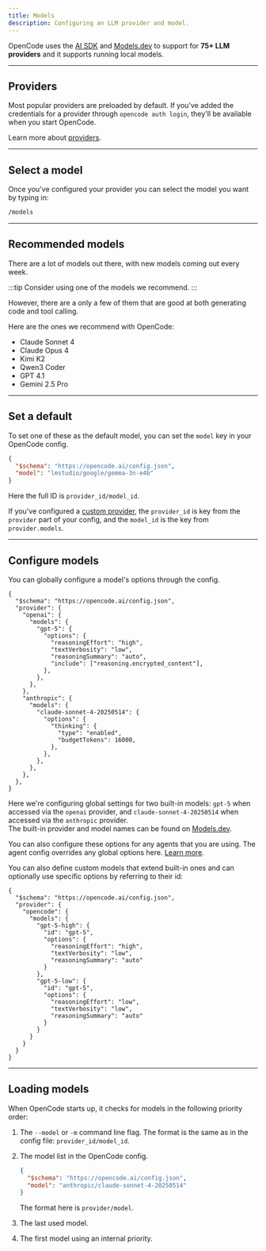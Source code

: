 ```yaml
---
title: Models
description: Configuring an LLM provider and model.
---
```


OpenCode uses the [AI SDK](https://ai-sdk.dev/) and [Models.dev](https://models.dev) to support for **75+ LLM providers** and it supports running local models.

---

## Providers

Most popular providers are preloaded by default. If you've added the credentials for a provider through `opencode auth login`, they'll be available when you start OpenCode.

Learn more about [providers](/docs/providers).

---

## Select a model

Once you've configured your provider you can select the model you want by typing in:

```bash frame="none"
/models
```

---

## Recommended models

There are a lot of models out there, with new models coming out every week.

:::tip
Consider using one of the models we recommend.
:::

However, there are a only a few of them that are good at both generating code and tool calling.

Here are the ones we recommend with OpenCode:

- Claude Sonnet 4
- Claude Opus 4
- Kimi K2
- Qwen3 Coder
- GPT 4.1
- Gemini 2.5 Pro

---

## Set a default

To set one of these as the default model, you can set the `model` key in your
OpenCode config.

```json title="opencode.json" {3}
{
  "$schema": "https://opencode.ai/config.json",
  "model": "lmstudio/google/gemma-3n-e4b"
}
```

Here the full ID is `provider_id/model_id`.

If you've configured a [custom provider](/docs/providers#custom), the `provider_id` is key from the `provider` part of your config, and the `model_id` is the key from `provider.models`.

---

## Configure models

You can globally configure a model's options through the config.

```jsonc title="opencode.jsonc" {7-12,19-24}
{
  "$schema": "https://opencode.ai/config.json",
  "provider": {
    "openai": {
      "models": {
        "gpt-5": {
          "options": {
            "reasoningEffort": "high",
            "textVerbosity": "low",
            "reasoningSummary": "auto",
            "include": ["reasoning.encrypted_content"],
          },
        },
      },
    },
    "anthropic": {
      "models": {
        "claude-sonnet-4-20250514": {
          "options": {
            "thinking": {
              "type": "enabled",
              "budgetTokens": 16000,
            },
          },
        },
      },
    },
  },
}
```

Here we're configuring global settings for two built-in models: `gpt-5` when accessed via the `openai` provider, and `claude-sonnet-4-20250514` when accessed via the `anthropic` provider.  
The built-in provider and model names can be found on [Models.dev](https://models.dev).

You can also configure these options for any agents that you are using. The agent config overrides any global options here. [Learn more](/docs/agents/#additional).

You can also define custom models that extend built-in ones and can optionally use specific options by referring to their id:

```jsonc title="opencode.jsonc" {6-20}
{
  "$schema": "https://opencode.ai/config.json",
  "provider": {
    "opencode": {
      "models": {
        "gpt-5-high": {
          "id": "gpt-5",
          "options": {
            "reasoningEffort": "high",
            "textVerbosity": "low",
            "reasoningSummary": "auto"
          }
        },
        "gpt-5-low": {
          "id": "gpt-5",
          "options": {
            "reasoningEffort": "low",
            "textVerbosity": "low",
            "reasoningSummary": "auto"
          }
        }
      }
    }
  }
}
```

---

## Loading models

When OpenCode starts up, it checks for models in the following priority order:

1. The `--model` or `-m` command line flag. The format is the same as in the config file: `provider_id/model_id`.

2. The model list in the OpenCode config.

   ```json title="opencode.json"
   {
     "$schema": "https://opencode.ai/config.json",
     "model": "anthropic/claude-sonnet-4-20250514"
   }
   ```

   The format here is `provider/model`.

3. The last used model.

4. The first model using an internal priority.
